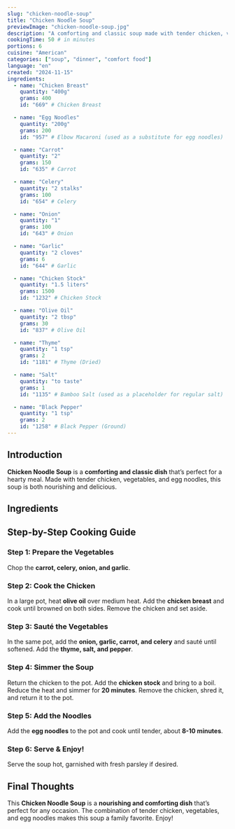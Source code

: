 ```yaml
---
slug: "chicken-noodle-soup"
title: "Chicken Noodle Soup"
previewImage: "chicken-noodle-soup.jpg"
description: "A comforting and classic soup made with tender chicken, vegetables, and egg noodles, perfect for a hearty meal."
cookingTime: 50 # in minutes
portions: 6
cuisine: "American"
categories: ["soup", "dinner", "comfort food"]
language: "en"
created: "2024-11-15"
ingredients:
  - name: "Chicken Breast"
    quantity: "400g"
    grams: 400
    id: "669" # Chicken Breast

  - name: "Egg Noodles"
    quantity: "200g"
    grams: 200
    id: "957" # Elbow Macaroni (used as a substitute for egg noodles)

  - name: "Carrot"
    quantity: "2"
    grams: 150
    id: "635" # Carrot

  - name: "Celery"
    quantity: "2 stalks"
    grams: 100
    id: "654" # Celery

  - name: "Onion"
    quantity: "1"
    grams: 100
    id: "643" # Onion

  - name: "Garlic"
    quantity: "2 cloves"
    grams: 6
    id: "644" # Garlic

  - name: "Chicken Stock"
    quantity: "1.5 liters"
    grams: 1500
    id: "1232" # Chicken Stock

  - name: "Olive Oil"
    quantity: "2 tbsp"
    grams: 30
    id: "837" # Olive Oil

  - name: "Thyme"
    quantity: "1 tsp"
    grams: 2
    id: "1181" # Thyme (Dried)

  - name: "Salt"
    quantity: "to taste"
    grams: 1
    id: "1135" # Bamboo Salt (used as a placeholder for regular salt)

  - name: "Black Pepper"
    quantity: "1 tsp"
    grams: 2
    id: "1258" # Black Pepper (Ground)
---
```



## Introduction

**Chicken Noodle Soup** is a **comforting and classic dish** that’s perfect for a hearty meal. Made with tender chicken, vegetables, and egg noodles, this soup is both nourishing and delicious.

## Ingredients

<IngredientsList
  ingredients={frontmatter.ingredients}
  portions={frontmatter.portions}
/>

## Step-by-Step Cooking Guide

### Step 1: Prepare the Vegetables

Chop the **carrot, celery, onion, and garlic**.

<CookingStep
  action="cutting-vegetables-carrot-onion-ginger"
  alt="Chopping vegetables for soup"
/>

### Step 2: Cook the Chicken

In a large pot, heat **olive oil** over medium heat. Add the **chicken breast** and cook until browned on both sides. Remove the chicken and set aside.

<CookingStep
  action="frying-pan-meat-poultry-breast"
  alt="Cooking chicken breast in a pot"
/>

### Step 3: Sauté the Vegetables

In the same pot, add the **onion, garlic, carrot, and celery** and sauté until softened. Add the **thyme, salt, and pepper**.

<CookingStep
  action="pot-vegetables-onions"
  alt="Sautéing vegetables in a pot"
/>

### Step 4: Simmer the Soup

Return the chicken to the pot. Add the **chicken stock** and bring to a boil. Reduce the heat and simmer for **20 minutes**. Remove the chicken, shred it, and return it to the pot.

<CookingStep
  action="stirring-soupPot-chicken-soup"
  alt="Simmering chicken noodle soup in a pot"
/>

### Step 5: Add the Noodles

Add the **egg noodles** to the pot and cook until tender, about **8-10 minutes**.

<CookingStep
  action="stirring-soupPot-chicken-noodles-soup"
  alt="Boiling noodles in soup"
/>

### Step 6: Serve & Enjoy!

Serve the soup hot, garnished with fresh parsley if desired.

## Final Thoughts

This **Chicken Noodle Soup** is a **nourishing and comforting dish** that’s perfect for any occasion. The combination of tender chicken, vegetables, and egg noodles makes this soup a family favorite. Enjoy!

<NutritionFacts ingredients={frontmatter.ingredients} />
